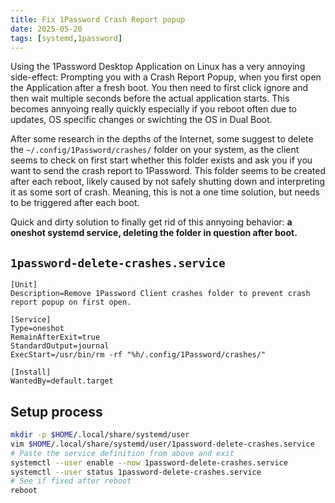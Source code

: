 ```yaml
---
title: Fix 1Password Crash Report popup
date: 2025-05-20
tags: [systemd,1password]
---
```


Using the 1Password Desktop Application on Linux has a very annoying side-effect:
Prompting you with a Crash Report Popup, when you first open the Application after
a fresh boot. You then need to first click ignore and then wait multiple seconds
before the actual application starts. This becomes annyoing really quickly
especially if you reboot often due to updates, OS specific changes or swichting
the OS in Dual Boot.

After some research in the depths of the Internet, some suggest to delete the
`~/.config/1Password/crashes/` folder on your system, as the client seems to
check on first start whether this folder exists and ask you if you want to
send the crash report to 1Password. This folder seems to be created after each
reboot, likely caused by not safely shutting down and interpreting it as some
sort of crash. Meaning, this is not a one time solution, but needs to be triggered
after each boot.

Quick and dirty solution to finally get rid of this annyoing behavior: **a oneshot
systemd service, deleting the folder in question after boot.**

## `1password-delete-crashes.service`
```systemd
[Unit]
Description=Remove 1Password Client crashes folder to prevent crash report popup on first open.

[Service]
Type=oneshot
RemainAfterExit=true
StandardOutput=journal
ExecStart=/usr/bin/rm -rf "%h/.config/1Password/crashes/"

[Install]
WantedBy=default.target
```

## Setup process

```bash
mkdir -p $HOME/.local/share/systemd/user
vim $HOME/.local/share/systemd/user/1password-delete-crashes.service
# Paste the service definition from above and exit
systemctl --user enable --now 1password-delete-crashes.service
systemctl --user status 1password-delete-crashes.service
# See if fixed after reboot
reboot
```